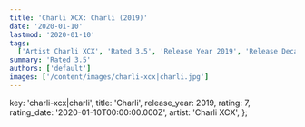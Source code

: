 ```yaml
---
title: 'Charli XCX: Charli (2019)'
date: '2020-01-10'
lastmod: '2020-01-10'
tags:
  ['Artist Charli XCX', 'Rated 3.5', 'Release Year 2019', 'Release Decade 2010']
summary: 'Rated 3.5'
authors: ['default']
images: ['/content/images/charli-xcx|charli.jpg']
---
```


  key: 'charli-xcx|charli',
  title: 'Charli',
  release_year: 2019,
  rating: 7,
  rating_date: '2020-01-10T00:00:00.000Z',
  artist: 'Charli XCX',
};

<MusicRating data={data} />
